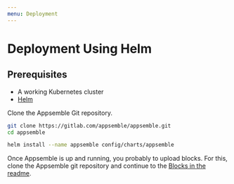 ```yaml
---
menu: Deployment
---
```


# Deployment Using Helm

## Prerequisites

- A working Kubernetes cluster
- [Helm](https://helm.sh)

Clone the Appsemble Git repository.

```sh
git clone https://gitlab.com/appsemble/appsemble.git
cd appsemble
```

```sh
helm install --name appsemble config/charts/appsemble
```

Once Appsemble is up and running, you probably to upload blocks. For this, clone the Appsemble git
repository and continue to the [Blocks in the readme](/#Blocks).

[appsemble tags page]: https://hub.docker.com/r/appsemble/appsemble/tags

